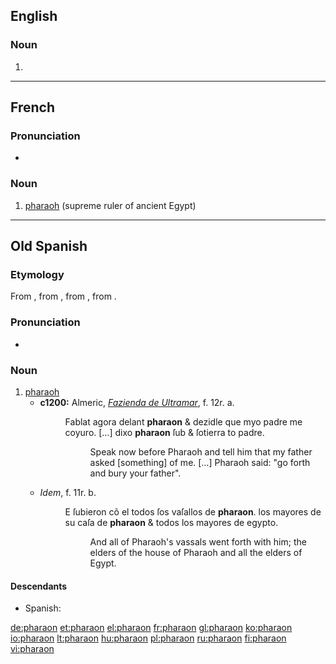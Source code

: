 ==English==

===Noun===
{{en-noun}}

# {{archaic form of|pharaoh}}

----

==French==
{{wikipedia|lang=fr}}

===Pronunciation===
* {{IPA|/fa.ʁa.ɔ̃/|lang=fr}}

===Noun===
{{fr-noun|m}}

# [[pharaoh]] (supreme ruler of ancient Egypt)

----

==Old Spanish==

===Etymology===
From {{etyl|LL.|osp}} {{term|pharao|pharaō|lang=la}}, from {{etyl|grc|osp}} {{term|φαραώ|sc=polytonic|tr=pharaō}}, from {{etyl|he|osp}} {{term|פרעה|פַּרְעֹה|tr=par‘ōh|sc=Hebr|lang=he}}, from {{etyl|egy|osp}} {{term|𓉐𓉻||great house|tr=pr-ˁ3|sc=Egyp|lang=egy}}.

===Pronunciation===
* {{IPA|/fa.ɾaˈon/|lang=osp}}

===Noun===
{{osp-noun|m|es}}

# [[pharaoh]]
#* '''c1200:''' Almeric, ''[[w:Fazienda de Ultramar|Fazienda de Ultramar]]'', f. 12r. a.
#*: Fablat agora delant '''pharaon''' & dezidle que myo padre me coyuro. <!--e dixo he yo me muero. E mio ſepulcro q̃ tage pora my entierra de canaã. E yme ſoterraras. Agora ſubre & ſoterrare mio padre e depues tornare.-->[…] dixo '''pharaon''' ſub & ſotierra to padre.
#*:: Speak now before Pharaoh and tell him that my father asked [something] of me. […] Pharaoh said: "go forth and bury your father".
#* ''Idem'', f. 11r. b.
#*: E ſubieron cõ el todos ſos vaſallos de '''pharaon'''. los mayores de su caſa de '''pharaon''' & todos los mayores de egypto.
#*:: And all of Pharaoh's vassals went forth with him; the elders of the house of Pharaoh and all the elders of Egypt.

====Descendants====
* Spanish: {{l/es|faraón}}

[[de:pharaon]]
[[et:pharaon]]
[[el:pharaon]]
[[fr:pharaon]]
[[gl:pharaon]]
[[ko:pharaon]]
[[io:pharaon]]
[[lt:pharaon]]
[[hu:pharaon]]
[[pl:pharaon]]
[[ru:pharaon]]
[[fi:pharaon]]
[[vi:pharaon]]